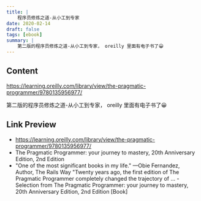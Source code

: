 ```yaml
---
title: |
    程序员修炼之道-从小工到专家
date: 2020-02-14
draft: false
tags: [ebook]
summary: |
    第二版的程序员修炼之道-从小工到专家， oreilly 里面有电子书了😀
---
```


## Content

https://learning.oreilly.com/library/view/the-pragmatic-programmer/9780135956977/

第二版的程序员修炼之道-从小工到专家， oreilly 里面有电子书了😀

## Link Preview

- https://learning.oreilly.com/library/view/the-pragmatic-programmer/9780135956977/
- The Pragmatic Programmer: your journey to mastery, 20th Anniversary Edition, 2nd Edition
- "One of the most significant books in my life." —Obie Fernandez, Author, The Rails Way "Twenty years ago, the first edition of The Pragmatic Programmer completely changed the trajectory of …  - Selection from The Pragmatic Programmer: your journey to mastery, 20th Anniversary Edition, 2nd Edition [Book]
